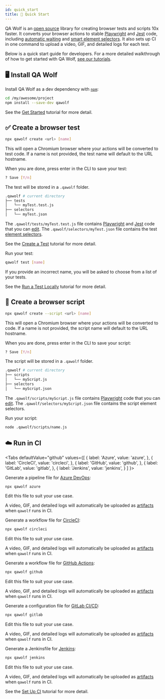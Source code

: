 ```yaml
---
id: quick_start
title: 🏁 Quick Start
---
```



QA Wolf is an [open source](https://github.com/qawolf/qawolf) library for creating browser tests and scripts 10x faster. It converts your browser actions to stable [Playwright](https://github.com/microsoft/playwright) and [Jest](https://jestjs.io/) code, including [automatic waiting](review_test_code#automatic-waiting) and [smart element selectors](review_test_code#element-selectors). It also sets up CI in one command to upload a video, GIF, and detailed logs for each test.

Below is a quick start guide for developers. For a more detailed walkthrough of how to get started with QA Wolf, [see our tutorials](introduction).

## 🖥️ Install QA Wolf

Install QA Wolf as a dev dependency with [`npm`](https://www.npmjs.com):

```bash
cd /my/awesome/project
npm install --save-dev qawolf
```

See the [Get Started](get_started#install-qa-wolf) tutorial for more detail.

## ✅ Create a browser test

```bash
npx qawolf create <url> [name]
```

This will open a Chromium browser where your actions will be converted to test code. If a name is not provided, the test name will default to the URL hostname.

When you are done, press enter in the CLI to save your test:

```bash
? Save [Y/n]
```

The test will be stored in a `.qawolf` folder.

```bash
.qawolf # current directory
├── tests
│   └── myTest.test.js
├── selectors
│   └── myTest.json
```

The `.qawolf/tests/myTest.test.js` file contains [Playwright](https://pptr.dev/) and [Jest](https://jestjs.io) code that you can [edit](edit_test_code). The `.qawolf/selectors/myTest.json` file contains the test [element selectors](review_test_code#element-selectors).

See the [Create a Test](create_a_test) tutorial for more detail.

Run your test:

```bash
qawolf test [name]
```

If you provide an incorrect name, you will be asked to choose from a list of your tests.

See the [Run a Test Locally](run_a_test_locally) tutorial for more detail.

## 🤖 Create a browser script

```bash
npx qawolf create --script <url> [name]
```

This will open a Chromium browser where your actions will be converted to code. If a name is not provided, the script name will default to the URL hostname.

When you are done, press enter in the CLI to save your script:

```bash
? Save [Y/n]
```

The script will be stored in a `.qawolf` folder.

```bash
.qawolf # current directory
├── scripts
│   └── myScript.js
├── selectors
│   └── myScript.json
```

The `.qawolf/scripts/myScript.js` file contains [Playwright](https://pptr.dev/) code that you can [edit](edit_test_code). The `.qawolf/selectors/myScript.json` file contains the script element selectors.

Run your script:

```bash
node .qawolf/scripts/name.js
```

## ☁️ Run in CI

<Tabs
  defaultValue="github"
  values={[
    { label: 'Azure', value: 'azure', },
    { label: 'CircleCI', value: 'circleci', },
    { label: 'GitHub', value: 'github', },
    { label: 'GitLab', value: 'gitlab', },
    { label: 'Jenkins', value: 'jenkins', }
  ]
}>
<TabItem value="azure">

Generate a pipeline file for [Azure DevOps](https://azure.microsoft.com/en-us/services/devops):

```bash
npx qawolf azure
```

Edit this file to suit your use case.

A video, GIF, and detailed logs will automatically be uploaded as [artifacts](https://docs.microsoft.com/en-us/azure/devops/pipelines/artifacts/build-artifacts?view=azure-devops&tabs=yaml) when `qawolf` runs in CI.

</TabItem>
<TabItem value="circleci">

Generate a workflow file for [CircleCI](https://circleci.com):

```bash
npx qawolf circleci
```

Edit this file to suit your use case.

A video, GIF, and detailed logs will automatically be uploaded as [artifacts](https://circleci.com/docs/2.0/artifacts) when `qawolf` runs in CI.

</TabItem>
<TabItem value="github">

Generate a workflow file for [GitHub Actions](https://github.com/features/actions):

```bash
npx qawolf github
```

Edit this file to suit your use case.

A video, GIF, and detailed logs will automatically be uploaded as [artifacts](https://help.github.com/en/actions/automating-your-workflow-with-github-actions/persisting-workflow-data-using-artifacts) when `qawolf` runs in CI.

</TabItem>
<TabItem value="gitlab">

Generate a configuration file for [GitLab CI/CD](https://docs.gitlab.com/ee/ci/README.html):

```bash
npx qawolf gitlab
```

Edit this file to suit your use case.

A video, GIF, and detailed logs will automatically be uploaded as [artifacts](https://docs.gitlab.com/ee/user/project/pipelines/job_artifacts.html) when `qawolf` runs in CI.

</TabItem>
<TabItem value="jenkins">

Generate a Jenkinsfile for [Jenkins](https://jenkins.io/doc/book/pipeline/jenkinsfile):

```bash
npx qawolf jenkins
```

Edit this file to suit your use case.

A video, GIF, and detailed logs will automatically be uploaded as [artifacts](https://jenkins.io/doc/pipeline/tour/tests-and-artifacts) when `qawolf` runs in CI.

</TabItem>
</Tabs>

See the [Set Up CI](set_up_ci) tutorial for more detail.
